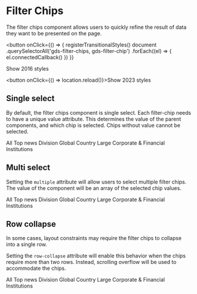 
<Meta title="Components/Filter Chips" />

# Filter Chips

The filter chips component allows users to quickly refine the result of data they want to be presented on the page.

<button
  onClick={() => {
    registerTransitionalStyles()
    document
      .querySelectorAll('gds-filter-chips, gds-filter-chip')
      .forEach((el) => {
        el.connectedCallback()
      })
  }}
>
  Show 2016 styles
</button>

<button onClick={() => location.reload()}>Show 2023 styles</button>

## Single select

By default, the filter chips component is single select. Each filter-chip needs to have a unique value attribute. This determines the value of the parent components, and which chip is selected.
Chips without value cannot be selected.

<Canvas>
  <gds-filter-chips value="top-news" label="Pick news channel">
    <gds-filter-chip value="all">All</gds-filter-chip>
    <gds-filter-chip value="top-news">Top news</gds-filter-chip>
    <gds-filter-chip value="division">Division</gds-filter-chip>
    <gds-filter-chip value="global">Global</gds-filter-chip>
    <gds-filter-chip value="country">Country</gds-filter-chip>
    <gds-filter-chip value="lcfi">
      Large Corporate & Financial Institutions
    </gds-filter-chip>
  </gds-filter-chips>
</Canvas>

## Multi select

Setting the `multiple` attribute will allow users to select multiple filter chips. The value of the component will be an array of the selected chip values.

<Canvas>
  <gds-filter-chips value="top-news,global" label="Pick news channels" multiple>
    <gds-filter-chip value="all">All</gds-filter-chip>
    <gds-filter-chip value="top-news">Top news</gds-filter-chip>
    <gds-filter-chip value="division">Division</gds-filter-chip>
    <gds-filter-chip value="global">Global</gds-filter-chip>
    <gds-filter-chip value="country">Country</gds-filter-chip>
    <gds-filter-chip value="lcfi">
      Large Corporate & Financial Institutions
    </gds-filter-chip>
  </gds-filter-chips>
</Canvas>

## Row collapse

In some cases, layout constraints may require the filter chips to collapse into a single row.

Setting the `row-collapse` attribute will enable this behavior when the chips require more than two rows. Instead, scrolling overflow will be used to accommodate the chips.

<Canvas>
  <gds-filter-chips value="top-news" label="Pick news channel" row-collapse>
    <gds-filter-chip value="all">All</gds-filter-chip>
    <gds-filter-chip value="top-news">Top news</gds-filter-chip>
    <gds-filter-chip value="division">Division</gds-filter-chip>
    <gds-filter-chip value="global">Global</gds-filter-chip>
    <gds-filter-chip value="country">Country</gds-filter-chip>
    <gds-filter-chip value="lcfi">
      Large Corporate & Financial Institutions
    </gds-filter-chip>
  </gds-filter-chips>
</Canvas>
